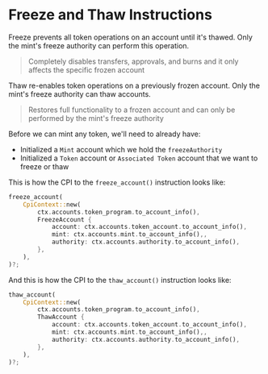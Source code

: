 
# Freeze and Thaw Instructions

Freeze prevents all token operations on an account until it's thawed. Only the mint's freeze authority can perform this operation.

> Completely disables transfers, approvals, and burns and it only affects the specific frozen account

Thaw re-enables token operations on a previously frozen account. Only the mint's freeze authority can thaw accounts.

> Restores full functionality to a frozen account and can only be performed by the mint's freeze authority

Before we can mint any token, we'll need to already have:
- Initialized a `Mint` account which we hold the `freezeAuthority`
- Initialized a `Token` account or `Associated Token` account that we want to freeze or thaw

This is how the CPI to the `freeze_account()` instruction looks like: 

```rust
freeze_account(
    CpiContext::new(
        ctx.accounts.token_program.to_account_info(),
        FreezeAccount {
            account: ctx.accounts.token_account.to_account_info(),
            mint: ctx.accounts.mint.to_account_info(),,
            authority: ctx.accounts.authority.to_account_info(),
        },
    ),
)?;
```

And this is how the CPI to the `thaw_account()` instruction looks like: 

```rust
thaw_account(
    CpiContext::new(
        ctx.accounts.token_program.to_account_info(),
        ThawAccount {
            account: ctx.accounts.token_account.to_account_info(),
            mint: ctx.accounts.mint.to_account_info(),,
            authority: ctx.accounts.authority.to_account_info(),
        },
    ),
)?;
```